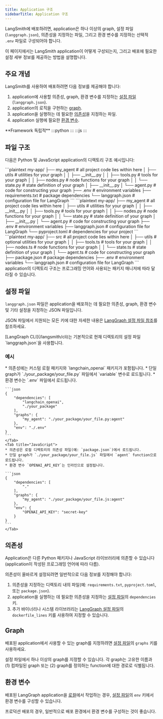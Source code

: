 ```yaml
---
title: Application 구조
sidebarTitle: Application 구조
---
```



LangSmith에 배포하려면, application은 하나 이상의 graph, 설정 파일(`langgraph.json`), 의존성을 지정하는 파일, 그리고 환경 변수를 지정하는 선택적 `.env` 파일로 구성되어야 합니다.

이 페이지에서는 LangSmith application이 어떻게 구성되는지, 그리고 배포에 필요한 설정 세부 정보를 제공하는 방법을 설명합니다.

## 주요 개념

LangSmith를 사용하여 배포하려면 다음 정보를 제공해야 합니다:

1. application에 사용할 의존성, graph, 환경 변수를 지정하는 [설정 파일](#configuration-file-concepts)(`langgraph.json`).
1. application의 로직을 구현하는 [graph](#graphs).
1. application을 실행하는 데 필요한 [의존성](#dependencies)을 지정하는 파일.
1. application 실행에 필요한 [환경 변수](#environment-variables).

<Tip>
**Framework 독립적**
:::python
<FrameworkAgnosticPy/>
:::
:::js
<FrameworkAgnosticJS/>
:::
</Tip>

## 파일 구조

다음은 Python 및 JavaScript application의 디렉토리 구조 예시입니다:

<Tabs>
    <Tab title="Python (requirements.txt)">
    ```plaintext
    my-app/
    ├── my_agent # all project code lies within here
    │   ├── utils # utilities for your graph
    │   │   ├── __init__.py
    │   │   ├── tools.py # tools for your graph
    │   │   ├── nodes.py # node functions for your graph
    │   │   └── state.py # state definition of your graph
    │   ├── __init__.py
    │   └── agent.py # code for constructing your graph
    ├── .env # environment variables
    ├── requirements.txt # package dependencies
    └── langgraph.json # configuration file for LangGraph
    ```
    </Tab>
    <Tab title="Python (pyproject.toml)">
    ```plaintext
    my-app/
    ├── my_agent # all project code lies within here
    │   ├── utils # utilities for your graph
    │   │   ├── __init__.py
    │   │   ├── tools.py # tools for your graph
    │   │   ├── nodes.py # node functions for your graph
    │   │   └── state.py # state definition of your graph
    │   ├── __init__.py
    │   └── agent.py # code for constructing your graph
    ├── .env # environment variables
    ├── langgraph.json  # configuration file for LangGraph
    └── pyproject.toml # dependencies for your project
    ```
    </Tab>
    <Tab title="JS (package.json)">
    ```plaintext
    my-app/
    ├── src # all project code lies within here
    │   ├── utils # optional utilities for your graph
    │   │   ├── tools.ts # tools for your graph
    │   │   ├── nodes.ts # node functions for your graph
    │   │   └── state.ts # state definition of your graph
    │   └── agent.ts # code for constructing your graph
    ├── package.json # package dependencies
    ├── .env # environment variables
    └── langgraph.json # configuration file for LangGraph
    ```
    </Tab>
</Tabs>

<Note>
application의 디렉토리 구조는 프로그래밍 언어와 사용되는 패키지 매니저에 따라 달라질 수 있습니다.
</Note>

<a id="configuration-file-concepts"></a>
## 설정 파일

`langgraph.json` 파일은 application을 배포하는 데 필요한 의존성, graph, 환경 변수 및 기타 설정을 지정하는 JSON 파일입니다.

JSON 파일에서 지원되는 모든 키에 대한 자세한 내용은 [LangGraph 설정 파일 참조](/langsmith/cli#configuration-file)를 참조하세요.

<Tip>
[LangGraph CLI](/langsmith/cli)는 기본적으로 현재 디렉토리의 설정 파일 `langgraph.json`을 사용합니다.
</Tip>

### 예시

<Tabs>
    <Tab title="Python">
    * 의존성에는 커스텀 로컬 패키지와 `langchain_openai` 패키지가 포함됩니다.
    * 단일 graph가 `./your_package/your_file.py` 파일에서 `variable` 변수로 로드됩니다.
    * 환경 변수는 `.env` 파일에서 로드됩니다.

    ```json
    {
        "dependencies": [
            "langchain_openai",
            "./your_package"
        ],
        "graphs": {
            "my_agent": "./your_package/your_file.py:agent"
        },
        "env": "./.env"
    }
    ```
    </Tab>
    <Tab title="JavaScript">
    * 의존성은 로컬 디렉토리의 의존성 파일(예: `package.json`)에서 로드됩니다.
    * 단일 graph가 `./your_package/your_file.js` 파일에서 `agent` function으로 로드됩니다.
    * 환경 변수 `OPENAI_API_KEY`는 인라인으로 설정됩니다.

    ```json
    {
        "dependencies": [
            "."
        ],
        "graphs": {
            "my_agent": "./your_package/your_file.js:agent"
        },
        "env": {
            "OPENAI_API_KEY": "secret-key"
        }
    }
    ```
    </Tab>
</Tabs>

## 의존성

Application은 다른 Python 패키지나 JavaScript 라이브러리에 의존할 수 있습니다(application이 작성된 프로그래밍 언어에 따라 다름).

의존성이 올바르게 설정되려면 일반적으로 다음 정보를 지정해야 합니다:

1. 의존성을 지정하는 디렉토리 내의 파일(예: `requirements.txt`, `pyproject.toml`, 또는 `package.json`).
2. application을 실행하는 데 필요한 의존성을 지정하는 [설정 파일](#configuration-file-concepts)의 `dependencies` 키.
3. 추가 바이너리나 시스템 라이브러리는 [LangGraph 설정 파일](#configuration-file-concepts)의 `dockerfile_lines` 키를 사용하여 지정할 수 있습니다.

## Graph

배포된 application에서 사용할 수 있는 graph를 지정하려면 [설정 파일](#configuration-file-concepts)의 `graphs` 키를 사용하세요.

설정 파일에서 하나 이상의 graph를 지정할 수 있습니다. 각 graph는 고유한 이름과 (1) 컴파일된 graph 또는 (2) graph를 정의하는 function에 대한 경로로 식별됩니다.

## 환경 변수

배포된 LangGraph application을 [로컬](/langsmith/local-server)에서 작업하는 경우, [설정 파일](#configuration-file-concepts)의 `env` 키에서 환경 변수를 구성할 수 있습니다.

프로덕션 배포의 경우, 일반적으로 배포 환경에서 환경 변수를 구성하는 것이 좋습니다.